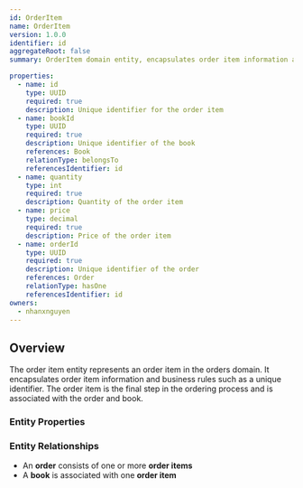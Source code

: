 ```yaml
---
id: OrderItem
name: OrderItem
version: 1.0.0
identifier: id
aggregateRoot: false
summary: OrderItem domain entity, encapsulates order item information and business rules

properties:
  - name: id
    type: UUID
    required: true
    description: Unique identifier for the order item
  - name: bookId
    type: UUID
    required: true
    description: Unique identifier of the book
    references: Book
    relationType: belongsTo
    referencesIdentifier: id
  - name: quantity
    type: int
    required: true
    description: Quantity of the order item
  - name: price
    type: decimal
    required: true
    description: Price of the order item
  - name: orderId
    type: UUID
    required: true
    description: Unique identifier of the order
    references: Order
    relationType: hasOne
    referencesIdentifier: id
owners:
  - nhanxnguyen
---
```


## Overview

The order item entity represents an order item in the orders domain. It encapsulates order item information and business rules such as a unique identifier. The order item is the final step in the ordering process and is associated with the order and book.

### Entity Properties

<EntityPropertiesTable />

### Entity Relationships

- An **order** consists of one or more **order items**
- A **book** is associated with one **order item**
